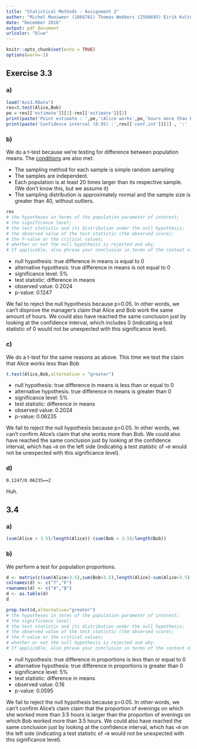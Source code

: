 ```yaml
---
title: "Statistical Methods - Assignment 2"
author: "Michel Mooiweer (1866761) Thomas Webbers (2560695) Eirik Kultorp (2544992)"
date: "December 2016"
output: pdf_document
urlcolor: "blue"
---
```


```r
knitr::opts_chunk$set(echo = TRUE)
options(warn=-1)
```

## Exercise 3.3

### a)

```r
load("Ass3.RData")
res=t.test(Alice,Bob)
pe = res[['estimate']][1]-res[['estimate']][2]
print(paste('Point estimate : ',pe,'(Alice works',pe,'hours more than Bob)'))
print(paste('Confidence interval (0.95) :',res[['conf.int']][1] , ':' , res[['conf.int']][2]))
```

### b)

We do a t-test because we're testing for difference between population means. 
The [conditions](http://stattrek.com/hypothesis-test/difference-in-means.aspx) are also met: 

 - The sampling method for each sample is simple random sampling
 - The samples are independent.
 - Each population is at least 20 times larger than its respective sample. (We don't know this, but we assume it)
 - The sampling distribution is approximately normal and the sample size is greater than 40, without outliers.

```r
res
# the hypotheses in terms of the population parameter of interest;
# the significance level;
# the test statistic and its distribution under the null hypothesis;
# the observed value of the test statistic (the observed score);
# the P-value or the critical values;
# whether or not the null hypothesis is rejected and why.
# If applicable, also phrase your conclusion in terms of the context of the problem.
```

 - null hypothesis: true difference in means is equal to 0
 - alternative hypothesis: true difference in means is not equal to 0
 - significance level: 5%
 - test statistic: difference in means
 - observed value: 0.2024
 - p-value: 0.1247 

We fail to reject the null hypothesis because p>0.05. In other words, we can't disprove the manager's claim that Alice and Bob work the same amount of hours. We could also have reached the same conclusion just by looking at the confidence interval, which includes 0 (indicating a test statistic of 0 would not be unexpected with this significance level).

### c)

We do a t-test for the same reasons as above. This time we test the claim that Alice works less than Bob

```r
t.test(Alice,Bob,alternative = "greater") 
```

 - null hypothesis: true difference in means is less than or equal to 0 
 - alternative hypothesis: true difference in means is greater than 0
 - significance level: 5%
 - test statistic: difference in means
 - observed value: 0.2024
 - p-value: 0.06235

We fail to reject the null hypothesis because p>0.05. In other words, we can't confirm Alice's claim that she works more than Bob. We could also have reached the same conclusion just by looking at the confidence interval, which has `<0` on the left side (indicating a test statistic of `<0` would not be unexpected with this significance level). 

### d)

`0.1247/0.06235==2`

Huh.

## 3.4

### a)

```r
(sum(Alice > 3.5)/length(Alice))-(sum(Bob > 3.5)/length(Bob))
```

### b)

We perform a test for population proportions. 

```r

d <- matrix(c(sum(Alice>3.5),sum(Bob>3.5),length(Alice)-sum(Alice>3.5),length(Bob)-sum(Bob>3.5)),nrow=2)
colnames(d) <- c("T","F")
rownames(d) <- c("A","B")
d <- as.table(d)
d

prop.test(d,alternative="greater")
# the hypotheses in terms of the population parameter of interest;
# the significance level;
# the test statistic and its distribution under the null hypothesis;
# the observed value of the test statistic (the observed score);
# the P-value or the critical values;
# whether or not the null hypothesis is rejected and why.
# If applicable, also phrase your conclusion in terms of the context of the problem.
```


 - null hypothesis: true difference in proportions is less than or equal to 0 
 - alternative hypothesis: true difference in proportions is greater than 0
 - significance level: 5%
 - test statistic: difference in means
 - observed value: 0.16
 - p-value: 0.0595
 
We fail to reject the null hypothesis because p>0.05. In other words, we can't confirm Alice's claim claim that the proportion of evenings on which
she worked more than 3.5 hours is larger than the proportion of evenings on which Bob worked more than 3.5 hours. We could also have reached the same conclusion just by looking at the confidence interval, which has `<0` on the left side (indicating a test statistic of `<0` would not be unexpected with this significance level). 

